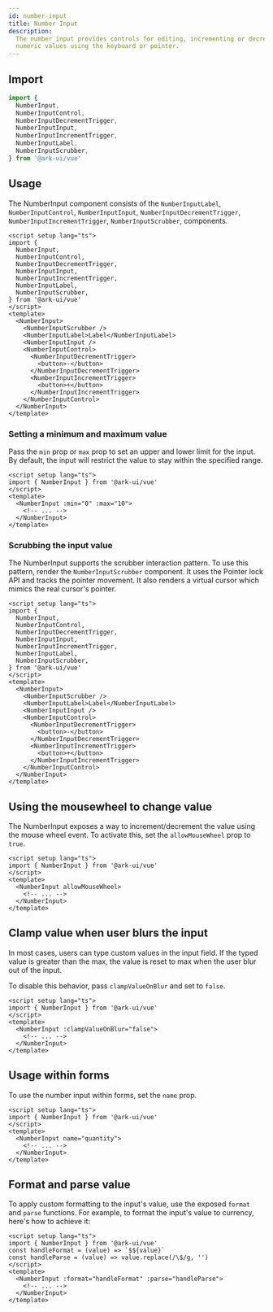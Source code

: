 ```yaml
---
id: number-input
title: Number Input
description:
  The number input provides controls for editing, incrementing or decrementing
  numeric values using the keyboard or pointer.
---
```



<Playground />

## Import

```ts
import {
  NumberInput,
  NumberInputControl,
  NumberInputDecrementTrigger,
  NumberInputInput,
  NumberInputIncrementTrigger,
  NumberInputLabel,
  NumberInputScrubber,
} from '@ark-ui/vue'
```

## Usage

The NumberInput component consists of the `NumberInputLabel`,
`NumberInputControl`, `NumberInputInput`, `NumberInputDecrementTrigger`,
`NumberInputIncrementTrigger`, `NumberInputScrubber`, components.

```vue
<script setup lang="ts">
import {
  NumberInput,
  NumberInputControl,
  NumberInputDecrementTrigger,
  NumberInputInput,
  NumberInputIncrementTrigger,
  NumberInputLabel,
  NumberInputScrubber,
} from '@ark-ui/vue'
</script>
<template>
  <NumberInput>
    <NumberInputScrubber />
    <NumberInputLabel>Label</NumberInputLabel>
    <NumberInputInput />
    <NumberInputControl>
      <NumberInputDecrementTrigger>
        <button>-</button>
      </NumberInputDecrementTrigger>
      <NumberInputIncrementTrigger>
        <button>+</button>
      </NumberInputIncrementTrigger>
    </NumberInputControl>
  </NumberInput>
</template>
```

### Setting a minimum and maximum value

Pass the `min` prop or `max` prop to set an upper and lower limit for the input.
By default, the input will restrict the value to stay within the specified
range.

```vue
<script setup lang="ts">
import { NumberInput } from '@ark-ui/vue'
</script>
<template>
  <NumberInput :min="0" :max="10">
    <!-- ... -->
  </NumberInput>
</template>
```

### Scrubbing the input value

The NumberInput supports the scrubber interaction pattern. To use this pattern,
render the `NumberInputScrubber` component. It uses the Pointer lock API and
tracks the pointer movement. It also renders a virtual cursor which mimics the
real cursor's pointer.

```vue {2}
<script setup lang="ts">
import {
  NumberInput,
  NumberInputControl,
  NumberInputDecrementTrigger,
  NumberInputInput,
  NumberInputIncrementTrigger,
  NumberInputLabel,
  NumberInputScrubber,
} from '@ark-ui/vue'
</script>
<template>
  <NumberInput>
    <NumberInputScrubber />
    <NumberInputLabel>Label</NumberInputLabel>
    <NumberInputInput />
    <NumberInputControl>
      <NumberInputDecrementTrigger>
        <button>-</button>
      </NumberInputDecrementTrigger>
      <NumberInputIncrementTrigger>
        <button>+</button>
      </NumberInputIncrementTrigger>
    </NumberInputControl>
  </NumberInput>
</template>
```

## Using the mousewheel to change value

The NumberInput exposes a way to increment/decrement the value using the mouse
wheel event. To activate this, set the `allowMouseWheel` prop to `true`.

```vue
<script setup lang="ts">
import { NumberInput } from '@ark-ui/vue'
</script>
<template>
  <NumberInput allowMouseWheel>
    <!-- ... -->
  </NumberInput>
</template>
```

## Clamp value when user blurs the input

In most cases, users can type custom values in the input field. If the typed
value is greater than the max, the value is reset to max when the user blur out
of the input.

To disable this behavior, pass `clampValueOnBlur` and set to `false`.

```vue
<script setup lang="ts">
import { NumberInput } from '@ark-ui/vue'
</script>
<template>
  <NumberInput :clampValueOnBlur="false">
    <!-- ... -->
  </NumberInput>
</template>
```

## Usage within forms

To use the number input within forms, set the `name` prop.

```vue
<script setup lang="ts">
import { NumberInput } from '@ark-ui/vue'
</script>
<template>
  <NumberInput name="quantity">
    <!-- ... -->
  </NumberInput>
</template>
```

## Format and parse value

To apply custom formatting to the input's value, use the exposed `format` and
`parse` functions. For example, to format the input's value to currency, here's
how to achieve it:

```vue
<script setup lang="ts">
import { NumberInput } from '@ark-ui/vue'
const handleFormat = (value) => `$${value}`
const handleParse = (value) => value.replace(/\$/g, '')
</script>
<template>
  <NumberInput :format="handleFormat" :parse="handleParse">
    <!-- ... -->
  </NumberInput>
</template>
```
